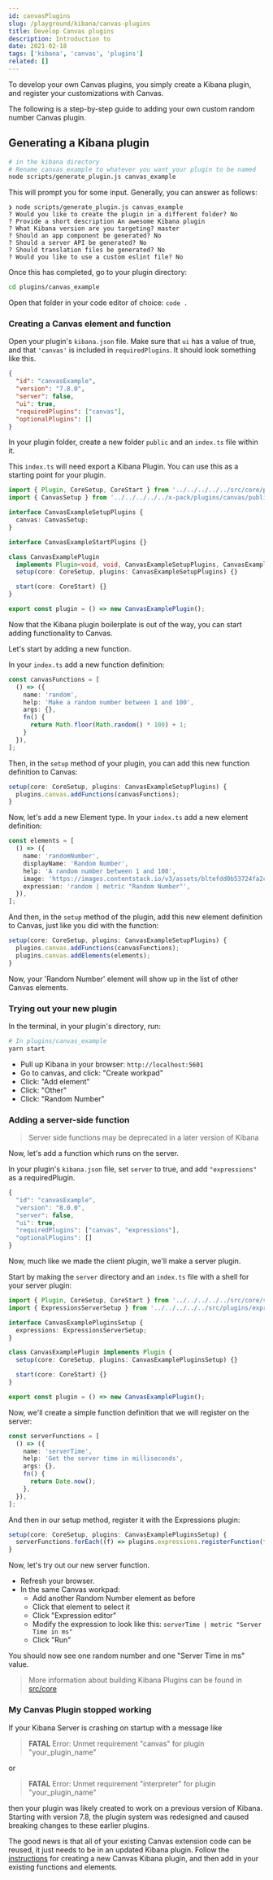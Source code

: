 ```yaml
---
id: canvasPlugins
slug: /playground/kibana/canvas-plugins
title: Develop Canvas plugins
description: Introduction to
date: 2021-02-18
tags: ['kibana', 'canvas', 'plugins']
related: []
---
```


To develop your own Canvas plugins, you simply create a Kibana plugin, and register your customizations with Canvas.

The following is a step-by-step guide to adding your own custom random number Canvas plugin.

## Generating a Kibana plugin

```bash
# in the kibana directory
# Rename canvas_example to whatever you want your plugin to be named
node scripts/generate_plugin.js canvas_example
```

This will prompt you for some input. Generally, you can answer as follows:

```
❯ node scripts/generate_plugin.js canvas_example
? Would you like to create the plugin in a different folder? No
? Provide a short description An awesome Kibana plugin
? What Kibana version are you targeting? master
? Should an app component be generated? No
? Should a server API be generated? No
? Should translation files be generated? No
? Would you like to use a custom eslint file? No
```

Once this has completed, go to your plugin directory:

```bash
cd plugins/canvas_example
```

Open that folder in your code editor of choice: `code .`

### Creating a Canvas element and function
Open your plugin's `kibana.json` file. Make sure that `ui` has a value of true, and that `'canvas'` is included in `requiredPlugins`.  It should look something like this.

```json
{
  "id": "canvasExample",
  "version": "7.8.0",
  "server": false,
  "ui": true,
  "requiredPlugins": ["canvas"],
  "optionalPlugins": []
}
```

In your plugin folder, create a new folder `public` and an `index.ts` file within it.

This `index.ts` will need export a Kibana Plugin. You can use this as a starting point for your plugin.

```typescript
import { Plugin, CoreSetup, CoreStart } from '../../../../../src/core/public';
import { CanvasSetup } from '../../../../../x-pack/plugins/canvas/public';

interface CanvasExampleSetupPlugins {
  canvas: CanvasSetup;
}

interface CanvasExampleStartPlugins {}

class CanvasExamplePlugin
  implements Plugin<void, void, CanvasExampleSetupPlugins, CanvasExampleStartPlugins> {
  setup(core: CoreSetup, plugins: CanvasExampleSetupPlugins) {}

  start(core: CoreStart) {}
}

export const plugin = () => new CanvasExamplePlugin();
```


Now that the Kibana plugin boilerplate is out of the way, you can start adding functionality to Canvas.

Let's start by adding a new function.

In your `index.ts` add a new function definition:

```typescript
const canvasFunctions = [
  () => ({
    name: 'random',
    help: 'Make a random number between 1 and 100',
    args: {},
    fn() {
      return Math.floor(Math.random() * 100) + 1;
    }
  }),
];
```

Then, in the `setup` method of your plugin, you can add this new function definition to Canvas:

```typescript
setup(core: CoreSetup, plugins: CanvasExampleSetupPlugins) {
  plugins.canvas.addFunctions(canvasFunctions);
}
```

Now, let's add a new Element type.  In your `index.ts` add a new element definition:

```typescript
const elements = [
  () => ({
    name: 'randomNumber',
    displayName: 'Random Number',
    help: 'A random number between 1 and 100',
    image: 'https://images.contentstack.io/v3/assets/bltefdd0b53724fa2ce/bltb59c89a07c05b937/5c583a6602ac90e80ba0ab8f/icon-white-circle-elastic-stack.svg',
    expression: 'random | metric "Random Number"',
  }),
];
```

And then, in the `setup` method of the plugin, add this new element definition to Canvas, just like you did with the function:

```typescript
setup(core: CoreSetup, plugins: CanvasExampleSetupPlugins) {
  plugins.canvas.addFunctions(canvasFunctions);
  plugins.canvas.addElements(elements);
}
```

Now, your 'Random Number' element will show up in the list of other Canvas elements.

### Trying out your new plugin

In the terminal, in your plugin's directory, run:

```bash
# In plugins/canvas_example
yarn start
```

- Pull up Kibana in your browser: `http://localhost:5601`
- Go to canvas, and click: "Create workpad"
- Click: "Add element"
- Click: "Other"
- Click: "Random Number"

### Adding a server-side function

> Server side functions may be deprecated in a later version of Kibana

Now, let's add a function which runs on the server.

In your plugin's `kibana.json` file, set `server` to true, and add `"expressions"` as a requiredPlugin.

```typescript
{
  "id": "canvasExample",
  "version": "8.0.0",
  "server": false,
  "ui": true,
  "requiredPlugins": ["canvas", "expressions"],
  "optionalPlugins": []
}
```

Now, much like we made the client plugin, we'll make a server plugin.

Start by making the `server` directory and an `index.ts` file with a shell for your server plugin:

```typescript
import { Plugin, CoreSetup, CoreStart } from '../../../../../src/core/server';
import { ExpressionsServerSetup } from '../../../../../src/plugins/expressions/server';

interface CanvasExamplePluginsSetup {
  expressions: ExpressionsServerSetup;
}

class CanvasExamplePlugin implements Plugin {
  setup(core: CoreSetup, plugins: CanvasExamplePluginsSetup) {}

  start(core: CoreStart) {}
}

export const plugin = () => new CanvasExamplePlugin();
```

Now, we'll create a simple function definition that we will register on the server:

```typescript
const serverFunctions = [
  () => ({
    name: 'serverTime',
    help: 'Get the server time in milliseconds',
    args: {},
    fn() {
      return Date.now();
    },
  }),
];
```

And then in our setup method, register it with the Expressions plugin:

```typescript
setup(core: CoreSetup, plugins: CanvasExamplePluginsSetup) {
  serverFunctions.forEach((f) => plugins.expressions.registerFunction(f));
}
```

Now, let's try out our new server function.

- Refresh your browser.
- In the same Canvas workpad:
  - Add another Random Number element as before
  - Click that element to select it
  - Click "Expression editor"
  - Modify the expression to look like this: `serverTime | metric "Server Time in ms"`
  - Click "Run"

You should now see one random number and one "Server Time in ms" value.

> More information about building Kibana Plugins can be found in [src/core](https://github.com/elastic/kibana/blob/main/src/core/README.md)

### My Canvas Plugin stopped working

If your Kibana Server is crashing on startup with a message like

> **FATAL** Error: Unmet requirement "canvas" for plugin "your_plugin_name"

or

> **FATAL** Error: Unmet requirement "interpreter" for plugin "your_plugin_name"

then your plugin was likely created to work on a previous version of Kibana. Starting with version 7.8, the plugin system was redesigned and caused breaking changes to these earlier plugins.

The good news is that all of your existing Canvas extension code can be reused, it just needs to be in an updated Kibana plugin.  Follow the [instructions](#generating-a-kibana-plugin) for creating a new Canvas Kibana plugin, and then add in your existing functions and elements.
